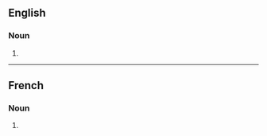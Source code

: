 ==English==

===Noun===
{{head|en|noun plural form}}

# {{plural of|bobsleigh|lang=en}}

----

==French==

===Noun===
{{head|fr|noun plural form|g=f}}

# {{plural of|bobsleigh|lang=fr}}